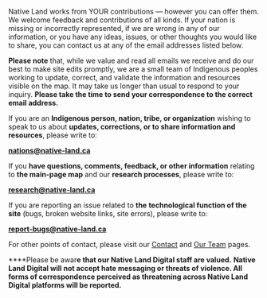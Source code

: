 Native Land works from YOUR contributions — however you can offer them. We welcome feedback and contributions of all kinds. If your nation is missing or incorrectly represented, if we are wrong in any of our information, or you have any ideas, issues, or other thoughts you would like to share, you can contact us at any of the email addresses listed below.

**Please note** that, while we value and read all emails we receive and do our best to make site edits promptly, we are a small team of Indigenous peoples working to update, correct, and validate the information and resources visible on the map. It may take us longer than usual to respond to your inquiry. **Please take the time to send your correspondence to the correct email address.**

If you are an **Indigenous person, nation, tribe, or organization** wishing to speak to us about **updates, corrections, or to share information and resources**, please write to:

**nations@native-land.ca**

If you **have questions, comments, feedback, or other information** relating to **the main-page map** and our **research processes**, please write to:

**research@native-land.ca**

If you are reporting an issue related to **the** **technological function of the site** (bugs, broken website links, site errors), please write to:

**report-bugs@native-land.ca**

For other points of contact, please visit our [Contact](https://native-land.ca/contact/) and [Our Team](https://native-land.ca/about/our-team/) pages.

****Please be awar**e that our Native Land Digital staff are valued.**
**Native Land Digital will not accept hate messaging or threats of violence. All forms of correspondence perceived as threatening **across Native Land Digital platforms** will be reported.**
